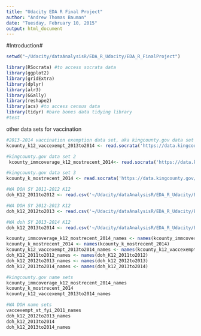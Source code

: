 ```yaml
---
title: "Udacity EDA R Final Project"
author: "Andrew Thomas Bauman"
date: "Tuesday, February 10, 2015"
output: html_document
---
```


#Introduction#


```r
setwd("~/Udacity/dataAnalysisR/EDA_R_Udacity/EDA_R_FinalProject")
```

```r
library(RSocrata) #to access socrata data
library(ggplot2)
library(gridExtra)
library(dplyr)
library(alr3)
library(GGally)
library(reshape2)
library(acs) #to access census data
library(tidyr) #bare bones data tidying library
#test

```

other data sets for vaccination



```r

#2013-2014 vaccination exemption data set, aka kingcounty.gov data set 1
kcounty_k12_vaccexempt_2013to2014 <- read.socrata('https://data.kingcounty.gov/dataset/Vaccination-Exemptions-in-King-County/xs83-3zit')

#kingcounty.gov data set 2
 kcounty_immcoverage_k12_mostrecent_2014<- read.socrata('https://data.kingcounty.gov/dataset/K-12-Immunization-Coverage-by-Most-Recent-School-R/h2ef-byuh')

#kingcounty.gov data set 3
kcounty_k_mostrecent_2014 <- read.socrata('https://data.kingcounty.gov/dataset/Kindergarten-Immunization-Coverage-by-Most-Recent-/agib-e23h')

#WA DOH SY 2011-2012 K12
doh_K12_2011to2012 <- read.csv('~/Udacity/dataAnalysisR/EDA_R_Udacity/EDA_R_FinalProject/data/WA_Vacc_K12_2011.csv')

#WA DOH SY 2012-2013 K12
doh_k12_2012to2013 <- read.csv('~/Udacity/dataAnalysisR/EDA_R_Udacity/EDA_R_FinalProject/data/WA_Vacc_K12_2012.csv')

#WA doh SY 2013-2014 K12
doh_k12_2013to2014 <- read.csv('~/Udacity/dataAnalysisR/EDA_R_Udacity/EDA_R_FinalProject/data/WA_Vacc_K12_2013.csv')
```

```r
kcounty_immcoverage_k12_mostrecent_2014_names <- names(kcounty_immcoverage_k12_mostrecent_2014)
kcounty_k_mostrecent_2014 <- names(kcounty_k_mostrecent_2014)
kcounty_k12_vaccexempt_2013to2014_names <- names(kcounty_k12_vaccexempt_2013to2014)
doh_K12_2011to2012_names <- names(doh_K12_2011to2012)
doh_k12_2012to2013_names <- names(doh_k12_2012to2013)
doh_k12_2013to2014_names <- names(doh_k12_2013to2014)

#kingcounty.gov name sets
kcounty_immcoverage_k12_mostrecent_2014_names
kcounty_k_mostrecent_2014
kcounty_k12_vaccexempt_2013to2014_names

#WA DOH name sets
vaccexempt_st_fyi_2011_names
doh_k12_2012to2013_names
doh_k12_2013to2014
doh_k12_2013to2014_names
```

